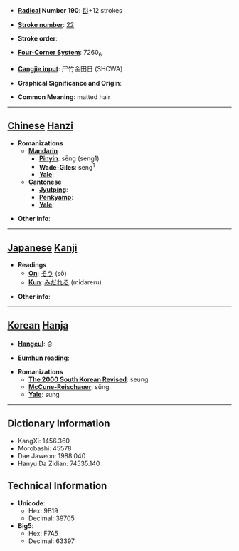 * '''[[Wiktionary:Chinese radical index| Radical]] Number 190''': [[Wiktionary:Chinese radical index 髟|髟]]+12 strokes

* '''[[Wiktionary:Chinese total strokes index|Stroke number]]''': [[Wiktionary:Chinese total strokes index 22|22]]

* '''Stroke order''': 

* '''[[Wiktionary:Chinese four corner index|Four-Corner System]]''': 7260<sub>6</sub>

* '''[[Wiktionary:Chinese Cangjie index|Cangjie input]]''': 尸竹金田日 (SHCWA)

* '''Graphical Significance and Origin''': 

* '''Common Meaning''': matted hair

----

== [[Chinese]] [[Hanzi]] ==

* '''Romanizations'''
** '''[[Mandarin]]'''
*** '''[[Pinyin]]''': sēng (seng1)
*** '''[[Wade-Giles]]''': seng<sup>1</sup>
*** '''[[Yale]]''': 
** '''[[Cantonese]]'''
*** '''[[Jyutping]]''':
*** '''[[Penkyamp]]''': 
*** '''[[Yale]]''': 

* '''Other info''': 

----

== [[Japanese]] [[Kanji]] ==

* '''Readings'''
** '''[[On]]''': [[そう]] (sō)
** '''[[Kun]]''': [[みだれる]] (midareru)

* '''Other info''':  

----

== [[Korean]] [[Hanja]] ==

* '''[[Hangeul]]''': 승

* '''[[Eumhun]] reading''': 

* '''Romanizations'''
** '''[[The 2000 South Korean Revised Romanization|The 2000 South Korean Revised]]''': seung
** '''[[McCune-Reischauer]]''': sŭng
** '''[[Yale]]''': sung

----

== Dictionary Information ==

* KangXi: 1456.360
* Morobashi: 45578
* Dae Jaweon: 1988.040
* Hanyu Da Zidian: 74535.140

== Technical Information ==

* '''Unicode''':
** Hex: 9B19
** Decimal: 39705
* '''Big5''':
** Hex: F7A5
** Decimal: 63397